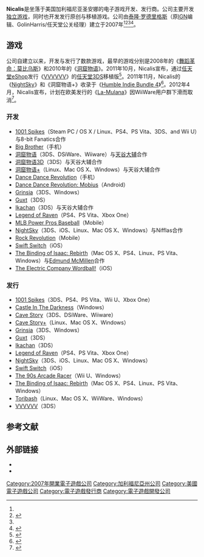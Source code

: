 {{NoteTA
| G1=Games
}}
{{Infobox company
| name = Nicalis, Inc.
| logo = Nicalis logo.png
| caption =
| type = 独立
| genre =
| fate =
| predecessor =
| successor =
| foundation = 2007年
| founder = [[泰隆·罗德里格斯|泰隆·罗德里格斯]]
| defunct =
| location_city = 加利福尼亚圣安娜
| location_country = 美国
| location = <!-- modifies "Headquarters" entry -->
| locations = <!-- # of locations -->
| area_served = 全球
| industry = [[电子游戏产业|电子游戏]]
| products =
| revenue =
| operating_income =
| net_income =
| aum =
| assets =
| equity =
| owner =
| parent =
| divisions =
| subsid =
| homepage = {{URL|http://www.nicalis.com/}}
| footnotes =
| intl =
}}

'''Nicalis'''是坐落于美国加利福尼亚圣安娜的电子游戏开发、发行商。公司主要开发[[独立游戏|独立游戏]]，同时也开发发行原创与移植游戏。公司由[[泰隆·罗德里格斯|泰隆·罗德里格斯]]（原[[IGN|IGN]]编辑、GolinHarris/任天堂公关经理）建立于2007年<ref name="VVVVVV-announcement" /><ref name="The Escapist 2012-03-27">{{cite news|last=Carter|first=Grey|date=27 March 2012|title=NightSky Dev: Kojima is Terrible At Making Games|url=http://www.escapistmagazine.com/news/view/116513-NightSky-Dev-Kojima-is-Terrible-At-Making-Games|newspaper=[[The_Escapist_(magazine)|The Escapist]]|access-date=7 March 2014|archive-date=2015-04-02|archive-url=https://web.archive.org/web/20150402195452/http://www.escapistmagazine.com/news/view/116513-NightSky-Dev-Kojima-is-Terrible-At-Making-Games|dead-url=yes}}</ref><ref name="The Escapist 2012-03-27" /><ref name="Rodriguez LinkedIn">{{cite web|url=https://www.linkedin.com/in/tyronerodriguez|title=Tyrone Rodriguez | LinkedIn|last=Rodriguez|first=Tyrone|year=2015|publisher=[[LinkedIn|LinkedIn]]|access-date=7 March 2015|archive-date=2010-02-28|archive-url=https://web.archive.org/web/20100228021608/http://www.linkedin.com/in/tyronerodriguez|dead-url=no}}</ref>。

== 游戏 ==

公司自建立以来，开发与发行了数款游戏，最早的游戏分别是2008年的《[[舞蹈革命：莫比乌斯|舞蹈革命：莫比乌斯]]》和2010年的《[[洞窟物语|洞窟物语]]》。2011年10月，Nicalis宣布，通过[[任天堂eShop|任天堂eShop]]发行《[[VVVVVV|VVVVVV]]》的[[任天堂3DS|任天堂3DS]]移植版<ref name="VVVVVV-announcement">{{cite web|url=http://blog.nicalis.com/2011/10/vvvvvv-coming-to-3dddddd/|title=VVVVVV COMING TO 3DDDDDD!!!!!!|date=6 October 2011|accessdate=9 May 2012|deadurl=yes|archiveurl=https://web.archive.org/web/20120508144720/http://blog.nicalis.com/2011/10/vvvvvv-coming-to-3dddddd/|archivedate=2012年5月8日}}</ref>。2011年11月，Nicalis的《[[NightSky|NightSky]]》和《洞窟物语+》收录于《[[Humble_Indie_Bundle_4|Humble Indie Bundle 4]]》<ref name="Brown">{{cite web|url=http://www.wired.co.uk/news/archive/2011-12/14/humble-indie-bundle-4|title=Humble Indie Bundle 4 zips up Cave Story, Meat Boy, Shank and more (Wired UK)|last=Brown|first=Mark|date=14 December 2011|work=[[Wired_(magazine)|Wired]]|publisher=[[Condé_Nast_Publications|Condé Nast Publications]]|accessdate=9 May 2012|archive-date=2012-01-17|archive-url=https://www.webcitation.org/64lo7ecoe?url=http://www.wired.co.uk/news/archive/2011-12/14/humble-indie-bundle-4|dead-url=no}}</ref>。2012年4月，Nicalis宣布，计划在欧美发行的《[[La-Mulana|La-Mulana]]》因WiiWare用户群下滑而取消<ref name="Jackson">{{cite web|url=http://www.computerandvideogames.com/346042/wiiware-window-for-success-passed-in-2009-nicalis/|title=Wii News: WiiWare: 'Window for success passed in 2009' - Nicalis - ComputerAndVideoGames.com|last=Jackson|first=Mike|date=1 May 2012|work=[[Computer_and_Video_Games|Computer and Video Games]]|publisher=[[Future_Publishing|Future Publishing]]|accessdate=9 May 2012|archive-date=2014-12-12|archive-url=https://web.archive.org/web/20141212200256/http://www.computerandvideogames.com/346042/wiiware-window-for-success-passed-in-2009-nicalis/|dead-url=no}}</ref>。

=== 开发 ===

* [[1001_Spikes|1001 Spikes]]（Steam PC / OS X / Linux、PS4、PS Vita、3DS、and Wii U）与8-bit Fanatics合作
* [[Big_Brother（video_game）|Big Brother]]（手机）
* [[洞窟物语|洞窟物语]]（3DS、DSiWare、Wiiware）与[[天谷大辅|天谷大辅]]合作
* [[洞窟物语3D|洞窟物语3D]]（3DS）与天谷大辅合作
* [[洞窟物语+|洞窟物语+]]（Linux、Mac OS X、Windows）与天谷大辅合作
* [[Dance_Dance_Revolution|Dance Dance Revolution]]（手机）
* [[Dance_Dance_Revolution:_Mobius|Dance Dance Revolution: Mobius]]（Android）
* [[Grinsia|Grinsia]]（3DS、Windows）
* [[Guxt|Guxt]]（3DS）
* [[Ikachan|Ikachan]]（3DS）与天谷大辅合作
* [[Legend_of_Raven|Legend of Raven]]（PS4、PS Vita、Xbox One）
* [[MLB_Power_Pros_Baseball|MLB Power Pros Baseball]]（Mobile）
* [[NightSky|NightSky]]（3DS、iOS、Linux、Mac OS X、Windows）与Nifflas合作
* [[Rock_Revolution|Rock Revolution]]（Mobile）
* [[Swift_Switch|Swift Switch]]（iOS）
* [[The_Binding_of_Isaac:_Rebirth|The Binding of Isaac: Rebirth]]（Mac OS X、PS4、Linux、PS Vita、Windows）与[[Edmund_McMillen|Edmund McMillen]]合作
* [[The_Electric_Company_Wordball!|The Electric Company Wordball!]]（iOS）

=== 发行 ===

* [[1001_Spikes|1001 Spikes]]（3DS、PS4、PS Vita、Wii U、Xbox One）
* [[Castle_In_The_Darkness|Castle In The Darkness]]（Windows）
* [[Cave_Story|Cave Story]]（3DS、DSiWare、Wiiware）
* [[Cave_Story+|Cave Story+]]（Linux、Mac OS X、Windows）
* [[Grinsia|Grinsia]]（3DS、Windows）
* [[Guxt|Guxt]]（3DS）
* [[Ikachan|Ikachan]]（3DS）
* [[Legend_of_Raven|Legend of Raven]]（PS4、PS Vita、Xbox One）
* [[NightSky|NightSky]]（3DS、iOS、Linux、Mac OS X、Windows）
* [[Swift_Switch|Swift Switch]]（iOS）
* [[The_90s_Arcade_Racer|The 90s Arcade Racer]]（Wii U、Windows）
* [[The_Binding_of_Isaac:_Rebirth|The Binding of Isaac: Rebirth]]（Mac OS X、PS4、Linux、PS Vita、Windows）
* [[Toribash|Toribash]]（Linux、Mac OS X、WiiWare、Windows）
* [[VVVVVV|VVVVVV]]（3DS）

== 参考文献 ==
{{Reflist}}

== 外部链接 ==

* {{Official|http://www.nicalis.com/}}
* {{Twitter|nicalis}}

{{DEFAULTSORT:Nicalis}}
[[Category:2007年開業電子遊戲公司|Category:2007年開業電子遊戲公司]]
[[Category:加利福尼亞州公司|Category:加利福尼亞州公司]]
[[Category:美國電子遊戲公司|Category:美國電子遊戲公司]]
[[Category:電子遊戲發行商|Category:電子遊戲發行商]]
[[Category:電子遊戲開發公司|Category:電子遊戲開發公司]]